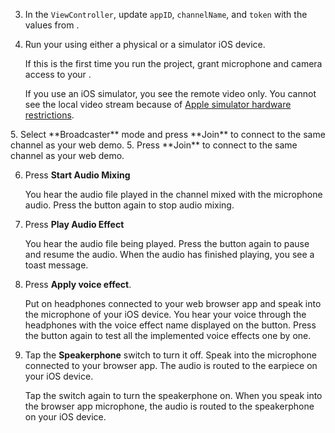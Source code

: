 <PlatformWrapper platform="ios">

3. In the `ViewController`, update `appID`, `channelName`, and `token` with the values from <Vg k="CONSOLE" />.

4. Run your <Vpl k="CLIENT" /> using either a physical or a simulator iOS device.

    If this is the first time you run the project, grant microphone and camera access to your <Vpl k="CLIENT" />.

    If you use an iOS simulator, you see the remote video only. You cannot see the local video stream because of [Apple simulator hardware restrictions](https://help.apple.com/simulator/mac/current/#/devb0244142d).

<ProductWrapper notAllowed="video-calling">
5. Select **Broadcaster** mode and press **Join** to connect to the same channel as your web demo.
</ProductWrapper>

<ProductWrapper product="video-calling">
5. Press **Join** to connect to the same channel as your web demo.
</ProductWrapper>

6. Press **Start Audio Mixing**

    You hear the audio file played in the channel mixed with the microphone audio. Press the button again to stop audio mixing.

7. Press **Play Audio Effect**

    You hear the audio file being played. Press the button again to pause and resume the audio. When the audio has finished playing, you see a toast message.

8. Press **Apply voice effect**.

    Put on headphones connected to your web browser app and speak into the microphone of your iOS device. You hear your voice through the headphones with the voice effect name displayed on the button. Press the button again to test all the implemented voice effects one by one.

9. Tap the **Speakerphone** switch to turn it off. Speak into the microphone connected to your browser app. The audio is routed to the earpiece on your iOS device.

    Tap the switch again to turn the speakerphone on. When you speak into the browser app microphone, the audio is routed to the speakerphone on your iOS device.
   
</PlatformWrapper>
